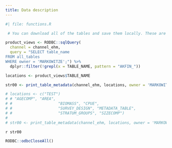 ```yaml
---
title: Data description
---
```


```r
#| file: functions.R
```

```r
 # You can download all of the tables and save them locally. These are all of the new tables for you to look through:

product_views <- RODBC::sqlQuery( 
  channel = channel_ehm,
  query = "SELECT table_name 
FROM all_tables
WHERE owner = 'MARKOWITZE';") %>% 
  dplyr::filter(!grepl(x = TABLE_NAME, pattern = "AKFIN_"))

locations <- product_views$TABLE_NAME

str00 <- print_table_metadata(channel_ehm, locations, owner = 'MARKOWITZE') 

# locations <- c("TEST")
# # "AGECOMP", "AREA",
# #                    "BIOMASS", "CPUE",
# #                    "SURVEY_DESIGN", "METADATA_TABLE",
# #                    "STRATUM_GROUPS", "SIZECOMP") 
# 
# str00 <- print_table_metadata(channel_ehm, locations, owner = 'MARKOWITZE') 
```

`r str00`

```r
RODBC::odbcCloseAll()
```

